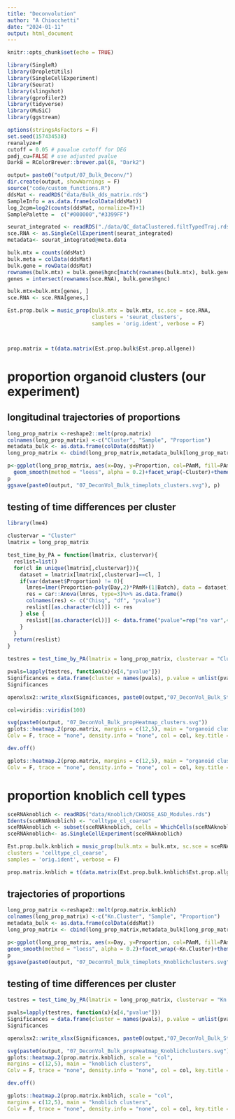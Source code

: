 ```yaml
---
title: "Deconvolution"
author: "A Chiocchetti"
date: "2024-01-11"
output: html_document
---
```


```r
knitr::opts_chunk$set(echo = TRUE)

```


```r
library(SingleR)
library(DropletUtils)
library(SingleCellExperiment)
library(Seurat)
library(slingshot)
library(gprofiler2)
library(tidyverse)
library(MuSiC)
library(ggstream)
```

```r
options(stringsAsFactors = F)
set.seed(157434538)
reanalyze=F
cutoff = 0.05 # pavalue cutoff for DEG
padj_cu=FALSE # use adjusted pvalue 
Dark8 = RColorBrewer::brewer.pal(8, "Dark2")
```

```r
output= paste0("output/07_Bulk_Deconv/")
dir.create(output, showWarnings = F)
source("code/custom_functions.R")
ddsMat <- readRDS("data/Bulk_dds_matrix.rds")
SampleInfo = as.data.frame(colData(ddsMat))
log_2cpm=log2(counts(ddsMat, normalize=T)+1)
SamplePalette =  c("#000000","#3399FF")

seurat_integrated <- readRDS("./data/QC_dataClustered.filtTypedTraj.rds")
sce.RNA <- as.SingleCellExperiment(seurat_integrated)
metadata<- seurat_integrated@meta.data
```

```r
bulk.mtx = counts(ddsMat)
bulk.meta = colData(ddsMat)
bulk.gene = rowData(ddsMat)
rownames(bulk.mtx) = bulk.gene$hgnc[match(rownames(bulk.mtx), bulk.gene$entrez_gene)]
genes = intersect(rownames(sce.RNA), bulk.gene$hgnc)

bulk.mtx=bulk.mtx[genes, ]
sce.RNA <- sce.RNA[genes,]

Est.prop.bulk = music_prop(bulk.mtx = bulk.mtx, sc.sce = sce.RNA, 
                           clusters = 'seurat_clusters',
                           samples = 'orig.ident', verbose = F)



prop.matrix = t(data.matrix(Est.prop.bulk$Est.prop.allgene))
```

# proportion organoid clusters (our experiment)

## longitudinal trajectories of proportions
```r
long_prop_matrix <-reshape2::melt(prop.matrix)
colnames(long_prop_matrix) <-c("Cluster", "Sample", "Proportion")
metadata_bulk <- as.data.frame(colData(ddsMat))
long_prop_matrix <- cbind(long_prop_matrix,metadata_bulk[long_prop_matrix$Sample,])

p<-ggplot(long_prop_matrix, aes(x=Day, y=Proportion, col=PAmM, fill=PAmM))+
  geom_smooth(method = "loess", alpha = 0.2)+facet_wrap(~Cluster)+theme_classic()
p
ggsave(paste0(output, "07_DeconVol_Bulk_timeplots_clusters.svg"), p)
```

## testing of time differences per cluster 

```r
library(lme4)

clustervar = "Cluster"
lmatrix = long_prop_matrix

test_time_by_PA = function(lmatrix, clustervar){
  reslist=list()
  for(cl in unique(lmatrix[,clustervar])){
    dataset = lmatrix[lmatrix[,clustervar]==cl, ]
    if(var(dataset$Proportion) != 0){
      lmres=lmer(Proportion~poly(Day,2)*PAmM+(1|Batch), data = dataset)
      res = car::Anova(lmres, type=3)%>% as.data.frame()
      colnames(res) <- c("Chisq", "df", "pvalue")
      reslist[[as.character(cl)]] <- res 
    } else {
      reslist[[as.character(cl)]] <- data.frame("pvalue"=rep("no var",4))
    }
  } 
  return(reslist)
}

testres = test_time_by_PA(lmatrix = long_prop_matrix, clustervar = "Cluster")

pvals=lapply(testres, function(x){x[4,"pvalue"]})
Significances = data.frame(cluster = names(pvals), p.value = unlist(pvals,recursive = F))
Significances

openxlsx2::write_xlsx(Significances, paste0(output,"07_DeconVol_Bulk_StatTimecourseDiff_clusters.xslx"))
```


```r

col=viridis::viridis(100)

svg(paste0(output, "07_DeconVol_Bulk_propHeatmap_clusters.svg"))
gplots::heatmap.2(prop.matrix, margins = c(12,5), main = "organoid clusters",
Colv = F, trace = "none", density.info = "none", col = col, key.title = "prop", key.xlab = "proportion", key.par = list(mar=c(5,2,5,2)))

dev.off()

gplots::heatmap.2(prop.matrix, margins = c(12,5), main = "organoid clusters",
Colv = F, trace = "none", density.info = "none", col = col, key.title = "prop", key.xlab = "proportion", key.par = list(mar=c(5,2,5,2)))

```
# proportion knoblich cell types 

```r
sceRNAknoblich <- readRDS("data/Knoblich/CHOOSE_ASD_Modules.rds")
Idents(sceRNAknoblich) <- "celltype_cl_coarse"
sceRNAknoblich <- subset(sceRNAknoblich, cells = WhichCells(sceRNAknoblich, downsample = 200))
sceRNAknoblich<- as.SingleCellExperiment(sceRNAknoblich)

Est.prop.bulk.knblich = music_prop(bulk.mtx = bulk.mtx, sc.sce = sceRNAknoblich, 
clusters = 'celltype_cl_coarse',
samples = 'orig.ident', verbose = F)

prop.matrix.knblich = t(data.matrix(Est.prop.bulk.knblich$Est.prop.allgene))

```

## trajectories of proportions 

```r
long_prop_matrix <-reshape2::melt(prop.matrix.knblich)
colnames(long_prop_matrix) <-c("Kn.Cluster", "Sample", "Proportion")
metadata_bulk <- as.data.frame(colData(ddsMat))
long_prop_matrix <- cbind(long_prop_matrix,metadata_bulk[long_prop_matrix$Sample,])

p<-ggplot(long_prop_matrix, aes(x=Day, y=Proportion, col=PAmM, fill=PAmM))+
geom_smooth(method = "loess", alpha = 0.2)+facet_wrap(~Kn.Cluster)+theme_classic()
p
ggsave(paste0(output, "07_DeconVol_Bulk_timeplots_Knoblichclusters.svg"), p)
```
## testing of time differences per cluster 

```r
testres = test_time_by_PA(lmatrix = long_prop_matrix, clustervar = "Kn.Cluster")

pvals=lapply(testres, function(x){x[4,"pvalue"]})
Significances = data.frame(cluster = names(pvals), p.value = unlist(pvals,recursive = F))
Significances

openxlsx2::write_xlsx(Significances, paste0(output,"07_DeconVol_Bulk_StatTimecourseDiff_KnCelltypes.xslx"))

```


```r
svg(paste0(output, "07_DeconVol_Bulk_propHeatmap_Knoblichclusters.svg"))
gplots::heatmap.2(prop.matrix.knblich, scale = "col", 
margins = c(12,5), main = "knoblich clusters",
Colv = F, trace = "none", density.info = "none", col = col, key.title = "prop", key.xlab = "proportion", key.par = list(mar=c(5,2,5,2)))

dev.off()

gplots::heatmap.2(prop.matrix.knblich, scale = "col", 
margins = c(12,5), main = "knoblich clusters",
Colv = F, trace = "none", density.info = "none", col = col, key.title = "prop", key.xlab = "proportion", key.par = list(mar=c(5,2,5,2)))

```








